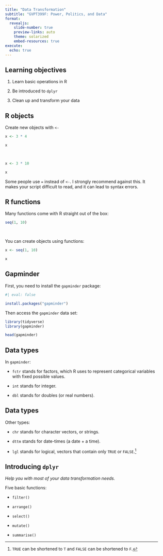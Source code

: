 ```yaml
---
title: "Data Transformation"
subtitle: "GVPT399F: Power, Politics, and Data"
format: 
  revealjs:
    slide-number: true
    preview-links: auto
    theme: solarized
    embed-resources: true
execute: 
  echo: true
---
```


## Learning objectives

1.  Learn basic operations in R

2.  Be introduced to `dplyr`

3.  Clean up and transform your data

## R objects

Create new objects with `<-`

```r
x <- 3 * 4

x
```

<br>

```r
x <- 3 * 10

x
```

::: aside
Some people use `=` instead of `<-`. I strongly recommend against this. It makes your script difficult to read, and it can lead to syntax errors.
:::

## R functions

Many functions come with R straight out of the box:

```r
seq(1, 10)
```

<br>

You can create objects using functions:

```r
x <- seq(1, 10)

x
```

## Gapminder

First, you need to install the `gapminder` package:

```r
#| eval: false

install.packages("gapminder")
```

Then access the `gapminder` data set:

```r
library(tidyverse)
library(gapminder)

head(gapminder)
```

## Data types

In `gapminder`:

-   `fctr` stands for factors, which R uses to represent categorical variables with fixed possible values.

-   `int` stands for integer.

-   `dbl` stands for doubles (or real numbers).

## Data types

Other types:

-   `chr` stands for character vectors, or strings.

-   `dttm` stands for date-times (a date + a time).

-   `lgl` stands for logical, vectors that contain only `TRUE` or `FALSE`.[^1]

[^1]: `TRUE` can be shortened to `T` and `FALSE` can be shortened to `F`.

## Introducing `dplyr`

*Help you with most of your data transformation needs.*

Five basic functions:

-   `filter()`

-   `arrange()`

-   `select()`

-   `mutate()`

-   `summarise()`
